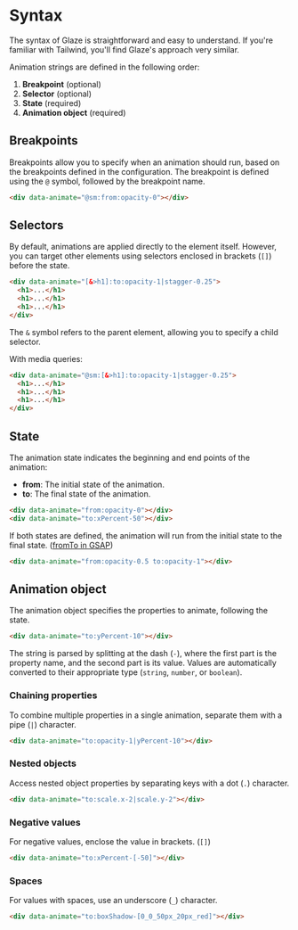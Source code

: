 # Syntax

The syntax of Glaze is straightforward and easy to understand. If you're
familiar with Tailwind, you'll find Glaze's approach very similar.

Animation strings are defined in the following order:

1. **Breakpoint** (optional)
2. **Selector** (optional)
3. **State** (required)
4. **Animation object** (required)

## Breakpoints

Breakpoints allow you to specify when an animation should run, based on the
breakpoints defined in the configuration. The breakpoint is defined using the
`@` symbol, followed by the breakpoint name.

```html copy
<div data-animate="@sm:from:opacity-0"></div>
```

## Selectors

By default, animations are applied directly to the element itself. However, you
can target other elements using selectors enclosed in brackets (`[]`) before the
state.

```html copy
<div data-animate="[&>h1]:to:opacity-1|stagger-0.25">
  <h1>...</h1>
  <h1>...</h1>
  <h1>...</h1>
</div>
```

The `&` symbol refers to the parent element, allowing you to specify a child
selector.

With media queries:

```html copy
<div data-animate="@sm:[&>h1]:to:opacity-1|stagger-0.25">
  <h1>...</h1>
  <h1>...</h1>
  <h1>...</h1>
</div>
```

## State

The animation state indicates the beginning and end points of the animation:

- **from**: The initial state of the animation.
- **to**: The final state of the animation.

```html copy
<div data-animate="from:opacity-0"></div>
<div data-animate="to:xPercent-50"></div>
```

If both states are defined, the animation will run from the initial state to the
final state. ([fromTo in GSAP](<https://gsap.com/docs/v3/GSAP/gsap.fromTo()/>))

```html copy
<div data-animate="from:opacity-0.5 to:opacity-1"></div>
```

## Animation object

The animation object specifies the properties to animate, following the state.

```html copy
<div data-animate="to:yPercent-10"></div>
```

The string is parsed by splitting at the dash (`-`), where the first part is the
property name, and the second part is its value. Values are automatically
converted to their appropriate type (`string`, `number`, or `boolean`).

### Chaining properties

To combine multiple properties in a single animation, separate them with a pipe
(`|`) character.

```html copy
<div data-animate="to:opacity-1|yPercent-10"></div>
```

### Nested objects

Access nested object properties by separating keys with a dot (`.`) character.

```html copy
<div data-animate="to:scale.x-2|scale.y-2"></div>
```

### Negative values

For negative values, enclose the value in brackets. (`[]`)

```html copy
<div data-animate="to:xPercent-[-50]"></div>
```

### Spaces

For values with spaces, use an underscore (`_`) character.

```html copy
<div data-animate="to:boxShadow-[0_0_50px_20px_red]"></div>
```
